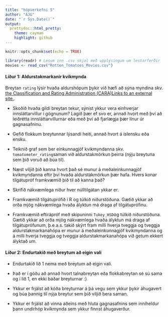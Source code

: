 ```yaml
---
title: "hópverkefni 5"
author: "ÁJG"
date: "`r Sys.Date()`"
output:  
  prettydoc::html_pretty:
    theme: cayman
    highlight: github
---
```


```r
knitr::opts_chunk$set(echo = TRUE)
```

```r
library(readr) # Lesum inn .csv skjal með upplýsingum um lestarferðir
movies <- read_csv("Rotten_Tomatoes_Movies.csv")
```

#### Liður 1: Aldurstakmarkanir kvikmynda

Breytan `rating` lýsir hvaða aldurshópum þykir við hæfi að sýna myndina skv. [the Classification and Rating Administration (CARA)Links to an external site.](https://atlascinemas.net/ratings.html "Tengill"). 

-   Skoðið hvaða gildi breytan tekur, sýnist ykkur vera einhverjar innsláttarvillur í gögnunum? Lagið þær ef svo er, annað hvort með því að leiðrétta innsláttarvillurnar eða með því að fjarlægja þær línur úr gagnasafninu.

-   Gefið flokkum breytunnar lýsandi heiti, annað hvort á íslensku eða ensku.

-   Teiknið graf sem ber einkunnagjöf kvikmyndanna skv. `tomatometer_rating`saman við aldurstakmörkun þeirra (nýju breytuna sem þið voruð að búa til).

-   Næst viljið þið kanna hvort það sé munur á meðaleinkunnagjöf kvikmyndanna eftir því hvaða aldurstakmörkun þær hafa. Hvers konar tilgátupróf framkvæmið þið til að kanna það?

-   Skrifið nákvæmlega niður hver núlltilgátan ykkar er.

-   Framkvæmið tilgátuprófið í R og túlkið niðurstöðuna. Gætið ykkar að orða mjög nákvæmlega hvaða ályktun má draga af tilgátuprófinu.

-   Framkvæmið eftirápróf með skipuninni `Tukey_HSD`og túlkið niðurstöðuna. Gætið ykkar að orða mjög nákvæmlega hvaða ályktun má draga af tilgátuprófunum, þ.e.a.s. takið skýrt fram milli hverja tveggja og tveggja aldurstakmarkanahópa er munur á meðaleinkunnagjöf kvikmyndanna og á milli hverja tveggja og tveggja aldurstakmarkanahópa við getum ekkert ályktað um.

#### Liður 2: Endurtakið með breytum að eigin vali

-   Endurtakið lið 1 nema með breytum að eigin vali.

-   Það er í góðu að annað hvort talnabreytan eða flokkabreytan sé sú sama og í lið 1, en ekki báðar breyturnar :)

-   Ykkur er frjálst að kóða breyturnar á þá vegu sem ykkur þykir áhugavert og búa þannig til nýja breytur sem þið viljið bera saman. 

-   Ykkur er frjálst að vinna aðeins með hluta gagnasafnins sem inniheldur þann undirhóp kvikmynda sem ykkur finnst áhugaverður.
